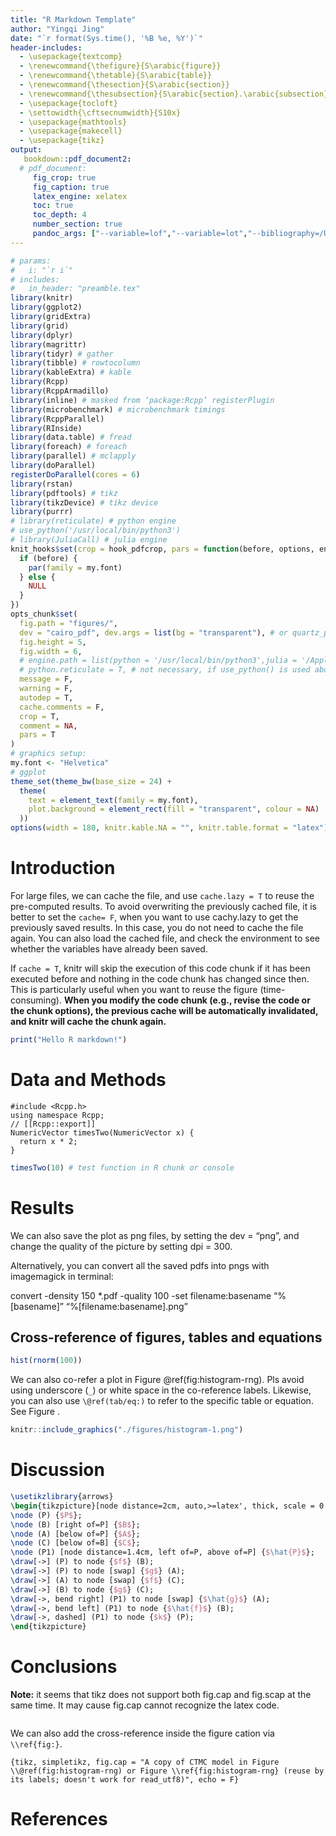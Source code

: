 ```yaml
---
title: "R Markdown Template"
author: "Yingqi Jing"
date: "`r format(Sys.time(), '%B %e, %Y')`"
header-includes:
  - \usepackage{textcomp}
  - \renewcommand{\thefigure}{S\arabic{figure}}
  - \renewcommand{\thetable}{S\arabic{table}}
  - \renewcommand{\thesection}{S\arabic{section}}
  - \renewcommand{\thesubsection}{S\arabic{section}.\arabic{subsection}}
  - \usepackage{tocloft}
  - \settowidth{\cftsecnumwidth}{S10x}
  - \usepackage{mathtools}
  - \usepackage{makecell}
  - \usepackage{tikz}
output: 
   bookdown::pdf_document2:
  # pdf_document:
     fig_crop: true
     fig_caption: true
     latex_engine: xelatex
     toc: true
     toc_depth: 4
     number_section: true
     pandoc_args: ["--variable=lof","--variable=lot","--bibliography=/Users/jakejing/switchdrive/bib/references.bib", "--csl=/Users/jakejing/switchdrive/bib/unified-style-linguistics.csl"]
---
```


```r
# params:
#   i: "`r i`"
# includes:
#   in_header: "preamble.tex"
library(knitr)
library(ggplot2)
library(gridExtra)
library(grid)
library(dplyr)
library(magrittr)
library(tidyr) # gather
library(tibble) # rowtocolumn
library(kableExtra) # kable
library(Rcpp)
library(RcppArmadillo)
library(inline) # masked from ‘package:Rcpp’ registerPlugin
library(microbenchmark) # microbenchmark timings
library(RcppParallel)
library(RInside)
library(data.table) # fread
library(foreach) # foreach
library(parallel) # mclapply
library(doParallel)
registerDoParallel(cores = 6)
library(rstan)
library(pdftools) # tikz
library(tikzDevice) # tikz device
library(purrr)
# library(reticulate) # python engine
# use_python('/usr/local/bin/python3')
# library(JuliaCall) # julia engine
knit_hooks$set(crop = hook_pdfcrop, pars = function(before, options, envir) {
  if (before) {
    par(family = my.font)
  } else {
    NULL
  }
})
opts_chunk$set(
  fig.path = "figures/",
  dev = "cairo_pdf", dev.args = list(bg = "transparent"), # or quartz_pdf (for lattice)
  fig.height = 5,
  fig.width = 6,
  # engine.path = list(python = '/usr/local/bin/python3',julia = '/Applications/Julia-1.5.app/Contents/Resources/julia/bin'),
  # python.reticulate = T, # not necessary, if use_python() is used above
  message = F,
  warning = F,
  autodep = T,
  cache.comments = F,
  crop = T,
  comment = NA,
  pars = T
)
# graphics setup:
my.font <- "Helvetica"
# ggplot
theme_set(theme_bw(base_size = 24) +
  theme(
    text = element_text(family = my.font),
    plot.background = element_rect(fill = "transparent", colour = NA)
  ))
options(width = 180, knitr.kable.NA = "", knitr.table.format = "latex")
```


\clearpage

Introduction
============

For large files, we can cache the file, and use `cache.lazy = T` to reuse the pre-computed results. To avoid overwriting the previously cached file, it is better to set the `cache= F`, when you want to use cachy.lazy to get the previously saved results. In this case, you do not need to cache the file again. You can also load the cached file, and check the environment to see whether the variables have already been saved.

If `cache = T`, knitr will skip the execution of this code chunk if it has been executed before and nothing in the code chunk has changed since then. This is particularly useful when you want to reuse the figure (time-consuming). **When you modify the code chunk (e.g., revise the code or the chunk options), the previous cache will be automatically invalidated, and knitr will cache the chunk again.**


```r
print("Hello R markdown!")
```


Data and Methods
============

```Rcpp
#include <Rcpp.h>
using namespace Rcpp;
// [[Rcpp::export]]
NumericVector timesTwo(NumericVector x) {
  return x * 2;
}
```

```r
timesTwo(10) # test function in R chunk or console
```

Results
========

<!-- Here is the
multiple line comments
-->

We can also save the plot as png files, by setting the dev = "png", and change the quality of the picture by setting dpi = 300.

Alternatively, you can convert all the saved pdfs into pngs with imagemagick in terminal:

convert -density 150 *.pdf -quality 100 -set filename:basename "%[basename]" "%[filename:basename].png"



Cross-reference of figures, tables and equations
------------------------------------------------

```r
hist(rnorm(100))
```

We can also co-refer a plot in Figure \@ref(fig:histogram-rng). Pls avoid using underscore (`_`) or white space in the co-reference labels. Likewise, you can also use `\@ref(tab/eq:)` to refer to the specific table or equation. See Figure \ref{fig:CTMCgraphs}. 


<!-- ![example picture](./figures/histogram-1.png){width=90% height=80%} -->

```r
knitr::include_graphics("./figures/histogram-1.png")
```

Discussion
==========

```tikz
\usetikzlibrary{arrows}
\begin{tikzpicture}[node distance=2cm, auto,>=latex', thick, scale = 0.5]
\node (P) {$P$};
\node (B) [right of=P] {$B$};
\node (A) [below of=P] {$A$};
\node (C) [below of=B] {$C$};
\node (P1) [node distance=1.4cm, left of=P, above of=P] {$\hat{P}$};
\draw[->] (P) to node {$f$} (B);
\draw[->] (P) to node [swap] {$g$} (A);
\draw[->] (A) to node [swap] {$f$} (C);
\draw[->] (B) to node {$g$} (C);
\draw[->, bend right] (P1) to node [swap] {$\hat{g}$} (A);
\draw[->, bend left] (P1) to node {$\hat{f}$} (B);
\draw[->, dashed] (P1) to node {$k$} (P);
\end{tikzpicture}
```

Conclusions
==========

**Note:** it seems that tikz does not support both fig.cap and fig.scap at the same time. It may cause fig.cap cannot recognize the latex code. 

```tikz
```   


We can also add the cross-reference inside the figure cation via `\\ref{fig:}`. 

```{tikz, simpletikz, fig.cap = "A copy of CTMC model in Figure \\@ref(fig:histogram-rng) or Figure \\ref{fig:histogram-rng} (reuse by its labels; doesn't work for read_utf8)", echo = F}
```


References
==========